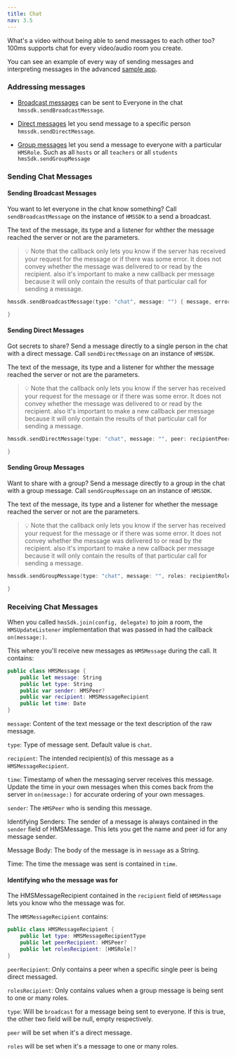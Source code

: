 ---
title: Chat
nav: 3.5
---

What's a video without being able to send messages to each other too? 100ms supports chat for every video/audio room you create.

You can see an example of every way of sending messages and interpreting messages in the advanced [sample app](https://github.com/100mslive/100ms-ios-sdk).

### Addressing messages

* [Broadcast messages](#sending-broadcast-messages) can be sent to Everyone in the chat `hmssdk.sendBroadcastMessage`.

* [Direct messages](#sending-direct-messages) let you send message to a specific person `hmssdk.sendDirectMessage`.

* [Group messages](#sending-group-messages) let you send a message to everyone with a particular `HMSRole`. Such as all `hosts` or all `teachers` or all `students` `hmsSdk.sendGroupMessage`

### Sending Chat Messages

#### Sending Broadcast Messages

You want to let everyone in the chat know something? Call `sendBroadcastMessage` on the instance of `HMSSDK` to a send a broadcast.

The text of the message, its type and a listener for whther the message reached the server or not are the parameters.

> 💡 Note that the callback only lets you know if the server has received your request for the message or if there was some error. It does not convey whether the message was delivered to or read by the recipient.
> also it's important to make a new callback per message because it will only contain the results of that particular call for sending a message.


```swift
hmssdk.sendBroadcastMessage(type: "chat", message: "") { message, error in

}
```

#### Sending Direct Messages

Got secrets to share? Send a message directly to a single person in the chat with a direct message. Call `sendDirectMessage` on an instance of `HMSSDK`.

The text of the message, its type and a listener for whther the message reached the server or not are the parameters.

> 💡 Note that the callback only lets you know if the server has received your request for the message or if there was some error. It does not convey whether the message was delivered to or read by the recipient.
> also it's important to make a new callback per message because it will only contain the results of that particular call for sending a message.

```swift
hmssdk.sendDirectMessage(type: "chat", message: "", peer: recipientPeer) { message, error in

}
```

#### Sending Group Messages

Want to share with a group? Send a message directly to a group in the chat with a group message. Call `sendGroupMessage` on an instance of `HMSSDK`.

The text of the message, its type and a listener for whether the message reached the server or not are the parameters.

> 💡 Note that the callback only lets you know if the server has received your request for the message or if there was some error. It does not convey whether the message was delivered to or read by the recipient.
> also it's important to make a new callback per message because it will only contain the results of that particular call for sending a message.

```swift
hmssdk.sendGroupMessage(type: "chat", message: "", roles: recipientRoles) { message, error in

}
```

### Receiving Chat Messages

When you called `hmsSdk.join(config, delegate)` to join a room, the `HMSUpdateListener` implementation that was passed in had the callback `on(message:)`.

This where you'll receive new messages as `HMSMessage` during the call. It contains:

```swift
public class HMSMessage {
    public let message: String
    public let type: String
    public var sender: HMSPeer?
    public var recipient: HMSMessageRecipient
    public let time: Date
}    
```
`message`: Content of the text message or the text description of the raw message.

`type`: Type of message sent. Default value is `chat`.

`recipient`: The intended recipient(s) of this message as a `HMSMessageRecipient`.

`time`: Timestamp of when the messaging server receives this message. Update the time in your own messages when this comes back from the server in `on(message:)` for accurate ordering of your own messages.

`sender`: The `HMSPeer` who is sending this message.

Identifying Senders: The sender of a message is always contained in the `sender` field of HMSMessage. This lets you get the name and peer id for any message sender.

Message Body: The body of the message is in `message` as a String.

Time: The time the message was sent is contained in `time`.

#### Identifying who the message was for

The HMSMessageRecipient contained in the `recipient` field of `HMSMessage` lets you know who the message was for.

The `HMSMessageRecipient` contains:
```swift
public class HMSMessageRecipient {
    public let type: HMSMessageRecipientType
    public let peerRecipient: HMSPeer?
    public let rolesRecipient: [HMSRole]?
}
```

`peerRecipient`: Only contains a peer when a specific single peer is being direct messaged.

`rolesRecipient`: Only contains values when a group message is being sent to one or many roles.

`type`: Will be `broadcast` for a message being sent to everyone. If this is true, the other two field will be null, empty respectively.

`peer` will be set when it's a direct message.

`roles` will be set when it's a message to one or many roles. 
